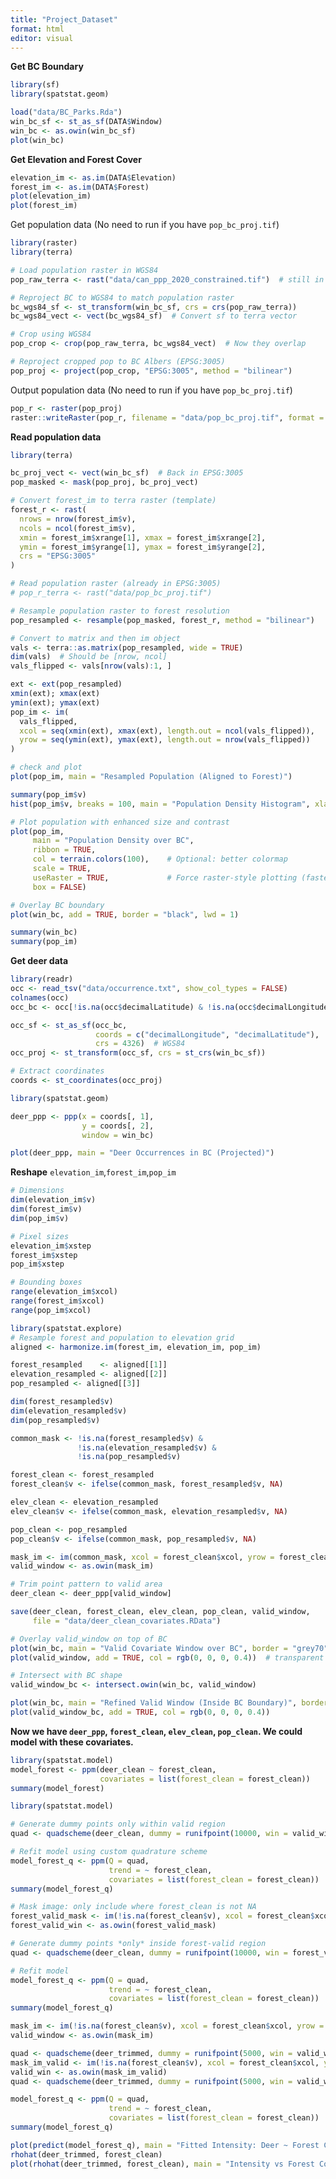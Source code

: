 ---
title: "Project_Dataset"
format: html
editor: visual
---

**Get BC Boundary**

```{r}
library(sf)
library(spatstat.geom)

load("data/BC_Parks.Rda")
win_bc_sf <- st_as_sf(DATA$Window)
win_bc <- as.owin(win_bc_sf)
plot(win_bc)
```

**Get Elevation and Forest Cover**

```{r}
elevation_im <- as.im(DATA$Elevation)
forest_im <- as.im(DATA$Forest)
plot(elevation_im)
plot(forest_im)

```

Get population data (No need to run if you have `pop_bc_proj.tif`)

```{r}
library(raster)
library(terra)

# Load population raster in WGS84
pop_raw_terra <- rast("data/can_ppp_2020_constrained.tif")  # still in WGS84

# Reproject BC to WGS84 to match population raster
bc_wgs84_sf <- st_transform(win_bc_sf, crs = crs(pop_raw_terra))
bc_wgs84_vect <- vect(bc_wgs84_sf)  # Convert sf to terra vector

# Crop using WGS84
pop_crop <- crop(pop_raw_terra, bc_wgs84_vect)  # Now they overlap

# Reproject cropped pop to BC Albers (EPSG:3005)
pop_proj <- project(pop_crop, "EPSG:3005", method = "bilinear")
```

Output population data (No need to run if you have `pop_bc_proj.tif`)

```{r}

pop_r <- raster(pop_proj)
raster::writeRaster(pop_r, filename = "data/pop_bc_proj.tif", format = "GTiff", overwrite = TRUE)

```

**Read population data**

```{r}
library(terra)

bc_proj_vect <- vect(win_bc_sf)  # Back in EPSG:3005
pop_masked <- mask(pop_proj, bc_proj_vect)

# Convert forest_im to terra raster (template)
forest_r <- rast(
  nrows = nrow(forest_im$v), 
  ncols = ncol(forest_im$v),
  xmin = forest_im$xrange[1], xmax = forest_im$xrange[2],
  ymin = forest_im$yrange[1], ymax = forest_im$yrange[2],
  crs = "EPSG:3005"
)

# Read population raster (already in EPSG:3005)
# pop_r_terra <- rast("data/pop_bc_proj.tif")

# Resample population raster to forest resolution
pop_resampled <- resample(pop_masked, forest_r, method = "bilinear")

# Convert to matrix and then im object
vals <- terra::as.matrix(pop_resampled, wide = TRUE)
dim(vals)  # Should be [nrow, ncol]
vals_flipped <- vals[nrow(vals):1, ]

ext <- ext(pop_resampled)
xmin(ext); xmax(ext)
ymin(ext); ymax(ext)
pop_im <- im(
  vals_flipped,
  xcol = seq(xmin(ext), xmax(ext), length.out = ncol(vals_flipped)),
  yrow = seq(ymin(ext), ymax(ext), length.out = nrow(vals_flipped))
)

# check and plot
plot(pop_im, main = "Resampled Population (Aligned to Forest)")

```

```{r}
summary(pop_im$v)
hist(pop_im$v, breaks = 100, main = "Population Density Histogram", xlab = "People per Pixel")

```

```{r}
# Plot population with enhanced size and contrast
plot(pop_im,
     main = "Population Density over BC",
     ribbon = TRUE,
     col = terrain.colors(100),    # Optional: better colormap
     scale = TRUE,
     useRaster = TRUE,             # Force raster-style plotting (faster and sharp)
     box = FALSE)

# Overlay BC boundary
plot(win_bc, add = TRUE, border = "black", lwd = 1)


```

```{r}
summary(win_bc)
summary(pop_im)

```

**Get deer data**

```{r}
library(readr)
occ <- read_tsv("data/occurrence.txt", show_col_types = FALSE)
colnames(occ)
occ_bc <- occ[!is.na(occ$decimalLatitude) & !is.na(occ$decimalLongitude), ]

occ_sf <- st_as_sf(occ_bc,
                   coords = c("decimalLongitude", "decimalLatitude"),
                   crs = 4326)  # WGS84
occ_proj <- st_transform(occ_sf, crs = st_crs(win_bc_sf))

# Extract coordinates
coords <- st_coordinates(occ_proj)

library(spatstat.geom)

deer_ppp <- ppp(x = coords[, 1],
                y = coords[, 2],
                window = win_bc)

plot(deer_ppp, main = "Deer Occurrences in BC (Projected)")
```

**Reshape** `elevation_im`,`forest_im`,`pop_im`

```{r}
# Dimensions
dim(elevation_im$v)
dim(forest_im$v)
dim(pop_im$v)

# Pixel sizes
elevation_im$xstep
forest_im$xstep
pop_im$xstep

# Bounding boxes
range(elevation_im$xcol)
range(forest_im$xcol)
range(pop_im$xcol)

```

```{r}
library(spatstat.explore)
# Resample forest and population to elevation grid
aligned <- harmonize.im(forest_im, elevation_im, pop_im)

forest_resampled    <- aligned[[1]]
elevation_resampled <- aligned[[2]]
pop_resampled <- aligned[[3]]

dim(forest_resampled$v)
dim(elevation_resampled$v)
dim(pop_resampled$v)
```

```{r}
common_mask <- !is.na(forest_resampled$v) &
               !is.na(elevation_resampled$v) &
               !is.na(pop_resampled$v)

forest_clean <- forest_resampled
forest_clean$v <- ifelse(common_mask, forest_resampled$v, NA)

elev_clean <- elevation_resampled
elev_clean$v <- ifelse(common_mask, elevation_resampled$v, NA)

pop_clean <- pop_resampled
pop_clean$v <- ifelse(common_mask, pop_resampled$v, NA)

mask_im <- im(common_mask, xcol = forest_clean$xcol, yrow = forest_clean$yrow)
valid_window <- as.owin(mask_im)

# Trim point pattern to valid area
deer_clean <- deer_ppp[valid_window]

save(deer_clean, forest_clean, elev_clean, pop_clean, valid_window,
     file = "data/deer_clean_covariates.RData")
```

```{r}
# Overlay valid_window on top of BC
plot(win_bc, main = "Valid Covariate Window over BC", border = "grey70")
plot(valid_window, add = TRUE, col = rgb(0, 0, 0, 0.4))  # transparent black

```

```{r}
# Intersect with BC shape
valid_window_bc <- intersect.owin(win_bc, valid_window)

plot(win_bc, main = "Refined Valid Window (Inside BC Boundary)", border = "grey50")
plot(valid_window_bc, add = TRUE, col = rgb(0, 0, 0, 0.4))

```

**Now we have `deer_ppp`, `forest_clean`, `elev_clean`, `pop_clean`. We could model with these covariates.**

```{r}
library(spatstat.model)
model_forest <- ppm(deer_clean ~ forest_clean,
                    covariates = list(forest_clean = forest_clean))
summary(model_forest)

```

```{r}
library(spatstat.model)

# Generate dummy points only within valid region
quad <- quadscheme(deer_clean, dummy = runifpoint(10000, win = valid_window))

# Refit model using custom quadrature scheme
model_forest_q <- ppm(Q = quad,
                      trend = ~ forest_clean,
                      covariates = list(forest_clean = forest_clean))
summary(model_forest_q)
```

```{r}
# Mask image: only include where forest_clean is not NA
forest_valid_mask <- im(!is.na(forest_clean$v), xcol = forest_clean$xcol, yrow = forest_clean$yrow)
forest_valid_win <- as.owin(forest_valid_mask)

# Generate dummy points *only* inside forest-valid region
quad <- quadscheme(deer_clean, dummy = runifpoint(10000, win = forest_valid_win))

# Refit model
model_forest_q <- ppm(Q = quad,
                      trend = ~ forest_clean,
                      covariates = list(forest_clean = forest_clean))
summary(model_forest_q)

```

```{r}
mask_im <- im(!is.na(forest_clean$v), xcol = forest_clean$xcol, yrow = forest_clean$yrow)
valid_window <- as.owin(mask_im)

quad <- quadscheme(deer_trimmed, dummy = runifpoint(5000, win = valid_window))
mask_im_valid <- im(!is.na(forest_clean$v), xcol = forest_clean$xcol, yrow = forest_clean$yrow)
valid_win <- as.owin(mask_im_valid)
quad <- quadscheme(deer_trimmed, dummy = runifpoint(5000, win = valid_win))

model_forest_q <- ppm(Q = quad,
                      trend = ~ forest_clean,
                      covariates = list(forest_clean = forest_clean))
summary(model_forest_q)
```

```{r}
plot(predict(model_forest_q), main = "Fitted Intensity: Deer ~ Forest Cover")
rhohat(deer_trimmed, forest_clean)
plot(rhohat(deer_trimmed, forest_clean), main = "Intensity vs Forest Cover")

```
